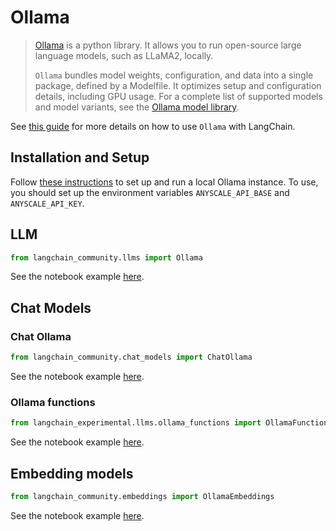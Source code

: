 # Ollama

>[Ollama](https://ollama.ai/) is a python library. It allows you to run open-source large language models, 
> such as LLaMA2, locally.
>
>`Ollama` bundles model weights, configuration, and data into a single package, defined by a Modelfile. 
>It optimizes setup and configuration details, including GPU usage.
>For a complete list of supported models and model variants, see the [Ollama model library](https://ollama.ai/library).

See [this guide](/docs/guides/miscellaneous/local_llms#quickstart) for more details 
on how to use `Ollama` with LangChain.

## Installation and Setup

Follow [these instructions](https://github.com/jmorganca/ollama?tab=readme-ov-file#ollama)
to set up and run a local Ollama instance.
To use, you should set up the environment variables `ANYSCALE_API_BASE` and
`ANYSCALE_API_KEY`.


## LLM

```python
from langchain_community.llms import Ollama
```

See the notebook example [here](/docs/integrations/llms/ollama).

## Chat Models

### Chat Ollama

```python
from langchain_community.chat_models import ChatOllama
```

See the notebook example [here](/docs/integrations/chat/ollama).

### Ollama functions

```python
from langchain_experimental.llms.ollama_functions import OllamaFunctions
```

See the notebook example [here](/docs/integrations/chat/ollama_functions).

## Embedding models

```python
from langchain_community.embeddings import OllamaEmbeddings
```

See the notebook example [here](/docs/integrations/text_embedding/ollama).



